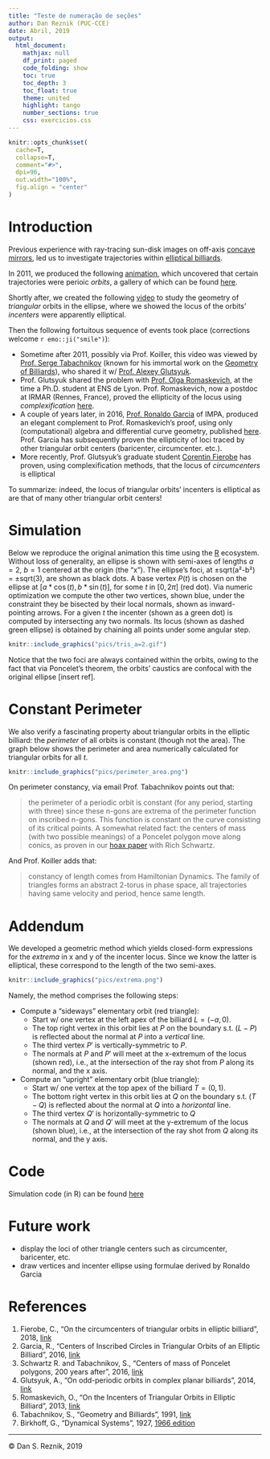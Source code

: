 ```yaml
---
title: "Teste de numeração de seções"
author: Dan Reznik (PUC-CCE)
date: Abril, 2019
output: 
  html_document:
    mathjax: null
    df_print: paged
    code_folding: show
    toc: true
    toc_depth: 3
    toc_float: true
    theme: united
    highlight: tango
    number_sections: true
    css: exercicios.css
---
```


```r
knitr::opts_chunk$set(
  cache=T,
  collapse=T,
  comment="#>",
  dpi=96,
  out.width="100%",
  fig.align = "center"
)
```

# Introduction

Previous experience with ray-tracing sun-disk images on off-axis [concave mirrors](https://www.youtube.com/watch?v=IDrjUXa9-cc), led us to investigate trajectories within [elliptical billiards](http://mathworld.wolfram.com/Billiards.html).

In 2011, we produced the following [animation](https://www.youtube.com/watch?v=A7mPzrNJHkA), which uncovered that certain trajectories were perioic *orbits*, a gallery of which can be found [here](https://photos.app.goo.gl/87CHxKmmmkPa9Att5).

Shortly after, we created the following [video](https://www.youtube.com/watch?v=BBsyM7RnswA) to study the geometry of *triangular* orbits in the ellipse, where we showed the locus of the orbits' *incenters* were apparently elliptical.

Then the following fortuitous sequence of events took place (corrections welcome `r emo::ji("smile")`):

* Sometime after 2011, possibly via Prof. Koiller, this video was viewed by [Prof. Serge Tabachnikov](https://www.math.psu.edu/tabachni/) (known for his immortal work on the [Geometry of Billiards](http://descartes.math.psu.edu/tabachni/Books/billiardsgeometry.pdf)), who shared it w/ [Prof. Alexey Glutsyuk](https://www.hse.ru/en/org/persons/36590644). 
* Prof. Glutsyuk shared the problem with [Prof. Olga Romaskevich](https://romaskevich.carrd.co/), at the time a Ph.D. student at ENS de Lyon. Prof. Romaskevich, now a postdoc at IRMAR (Rennes, France), proved the ellipticity of the locus using *complexification* [here](https://arxiv.org/pdf/1304.7588.pdf).
* A couple of years later, in 2016, [Prof. Ronaldo Garcia](https://ronaldo.ime.ufg.br/p/2319-apresentacao) of IMPA, produced an elegant complement to Prof. Romaskevich's proof, using only (computational) algebra and differential curve geometry, published [here](https://arxiv.org/pdf/1607.00179v1.pdf). Prof. Garcia has subsequently proven the ellipticity of loci traced by other triangular orbit centers (baricenter, circumcenter. etc.).
* More recently, Prof. Glutsyuk's graduate student [Corentin Fierobe](https://arxiv.org/pdf/1807.11903v1.pdf) has proven, using complexification methods, that the locus of *circumcenters* is elliptical

To summarize: indeed, the locus of triangular orbits' incenters is elliptical as are that of many other triangular orbit centers!

# Simulation

Below we reproduce the original animation this time using the [R](https://www.r-project.org/) ecosystem. Without loss of generality, an ellipse is shown with semi-axes of lengths $a=2$, $b=1$ centered at the origin (the "x"). The ellipse's foci, at $\pm$sqrt(a²-b²) = $\pm$sqrt(3), are shown as black dots. A base vertex $P(t)$ is chosen on the ellipse at $\left[a*\cos(t),b*\sin(t)\right]$, for some $t$ in $\left[0,2\pi\right]$ (red dot). Via numeric optimization we compute the other two vertices, shown blue, under the constraint they be bisected by their local normals, shown as inward-pointing arrows. For a given $t$ the incenter (shown as a green dot) is computed by intersecting any two normals. Its locus (shown as dashed green ellipse) is obtained by chaining all points under some angular step.

```r
knitr::include_graphics("pics/tris_a=2.gif")
```

Notice that the two foci are always contained within the orbits, owing to the fact that via Poncelet's theorem, the orbits' caustics are confocal with the original ellipse [insert ref].

# Constant Perimeter

We also verify a fascinating property about triangular orbits in the elliptic billiard: the *perimeter* of all orbits is constant (though not the area). The graph below shows the perimeter and area numerically calculated for triangular orbits for all $t$.

```r
knitr::include_graphics("pics/perimeter_area.png")
```

On perimeter constancy, via email Prof. Tabachnikov points out that:

>the perimeter of a periodic orbit is constant (for any period, starting with three) since these n-gons are extrema of the perimeter function on inscribed n-gons. This function is constant on the curve consisting of its critical points. A somewhat related fact: the centers of mass (with two possible meanings) of a Poncelet polygon move along conics, as proven in our [hoax paper](http://www.math.psu.edu/tabachni/prints/Poncelet5.pdf) with Rich Schwartz.

And Prof. Koiller adds that:

>constancy of length comes from Hamiltonian Dynamics. The family of triangles forms an abstract 2-torus in phase space, all trajectories having same velocity and period, hence same length.

# Addendum

We developed a geometric method which yields closed-form expressions for the *extrema* in x and y of the incenter locus. Since we know the latter is elliptical, these correspond to the length of the two semi-axes.

```r
knitr::include_graphics("pics/extrema.png")
```

Namely, the method comprises the following steps:

* Compute a "sideways" elementary orbit (red triangle):
    + Start w/ one vertex at the left apex of the billiard $L=(-a,0)$.
    + The top right vertex in this orbit lies at $P$ on the boundary s.t. $(L-P)$ is reflected about the normal at $P$ into a *vertical* line.
    + The third vertex $P'$ is vertically-symmetric to $P$.
    + The normals at $P$ and $P'$ will meet at the x-extremum of the locus (shown red), i.e., at the intersection of the ray shot from $P$ along its normal, and the x axis.
* Compute an "upright" elementary orbit (blue triangle):
    + Start w/ one vertex at the top apex of the billiard $T=(0,1)$.
    + The bottom right vertex in this orbit lies at $Q$ on the boundary s.t. $(T-Q)$ is reflected about the normal at $Q$ into a *horizontal* line.
    + The third vertex $Q'$ is horizontally-symmetric to $Q$
    + The normals at $Q$ and $Q'$ will meet at the y-extremum of the locus (shown blue), i.e., at the intersection of the ray shot from $Q$ along its normal, and the y axis.


# Code

Simulation code (in R) can be found [here](https://dan-reznik.github.io/Elliptical-Billiards-Triangular-Orbits/)

# Future work

* display the loci of other triangle centers such as circumcenter, baricenter, etc.
* draw vertices and incenter ellipse using formulae derived by Ronaldo Garcia

# References

1. Fierobe, C., "On the circumcenters of triangular orbits in elliptic billiard", 2018, [link](https://arxiv.org/pdf/1807.11903v1.pdf)
1. Garcia, R., "Centers of Inscribed Circles in Triangular Orbits of an Elliptic Billiard", 2016, [link](https://arxiv.org/pdf/1607.00179v1.pdf)
1. Schwartz R. and Tabachnikov, S., "Centers of mass of Poncelet polygons, 200 years
after", 2016, [link](http://www.math.psu.edu/tabachni/prints/Poncelet5.pdf)
1. Glutsyuk, A., "On odd-periodic orbits in complex planar billiards", 2014, [link](https://arxiv.org/pdf/1309.1849.pdf)
1. Romaskevich, O., "On the Incenters of Triangular Orbits in Elliptic Billiard", 2013, [link](https://arxiv.org/pdf/1304.7588.pdf)
1. Tabachnikov, S., "Geometry and Billiards", 1991, [link](http://descartes.math.psu.edu/tabachni/Books/billiardsgeometry.pdf)
1. Birkhoff, G., "Dynamical Systems", 1927, [1966 edition](http://www.freeinfosociety.com/media/pdf/2219.pdf)

***
© Dan S. Reznik, 2019
